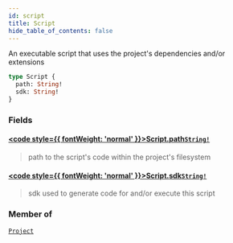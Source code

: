 ```yaml
---
id: script
title: Script
hide_table_of_contents: false
---
```








An executable script that uses the project's dependencies and/or extensions

```graphql
type Script {
  path: String!
  sdk: String!
}
```


### Fields

#### [<code style={{ fontWeight: 'normal' }}>Script.<b>path</b></code>](#)<Bullet />[`String!`](/reference/api/scalars/string) <Badge class="secondary" text="non-null"/> <Badge class="secondary" text="scalar"/>
> path to the script's code within the project's filesystem
> 

#### [<code style={{ fontWeight: 'normal' }}>Script.<b>sdk</b></code>](#)<Bullet />[`String!`](/reference/api/scalars/string) <Badge class="secondary" text="non-null"/> <Badge class="secondary" text="scalar"/>
> sdk used to generate code for and/or execute this script
> 



### Member of

[`Project`](/reference/api/objects/project)  <Badge class="secondary" text="object"/>



